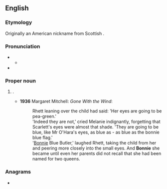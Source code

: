 {{also|bonnie}}
==English==

===Etymology===
Originally an American nickname from Scottish {{m|en|bonnie||fine, beautiful}}.

===Pronunciation===
* {{IPA|en|/ˈbɒni/}}
** {{audio|en|LL-Q1860 (eng)-Vealhurl-Bonnie.wav|Audio (UK)}}
* {{rhymes|en|ɒni}}

===Proper noun===
{{en-proper noun}}

# {{given name|en|female|from=English}}.
#* '''1936''' Margaret Mitchell: ''Gone With the Wind'':
#*: Rhett leaning over the child had said: 'Her eyes are going to be pea-green.'
#*: 'Indeed they are not,' cried Melanie indignantly, forgetting that Scarlett's eyes were almost that shade. 'They are going to be blue, like Mr O'Hara's eyes, as blue as - as blue as the bonnie blue flag.'
#*: '[[Bonnie]] Blue Butler,' laughed Rhett, taking the child from her and peering more closely into the small eyes. And '''Bonnie''' she became until even her parents did not recall that she had been named for two queens.

===Anagrams===
* {{anagrams|en|a=beinno|Bonine|bone-in}}